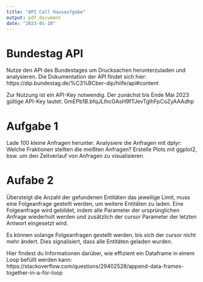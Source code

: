 ```yaml
---
title: "API Call Hausaufgabe"
output: pdf_document
date: "2023-01-10"
---
```


# Bundestag API 

Nutze den API des Bundestages um Drucksachen herunterzuladen und analysieren. Die Dokumentation der API findet sich hier: https://dip.bundestag.de/%C3%BCber-dip/hilfe/api#content

Zur Nutzung ist ein API-Key notwendig. Der zunächst bis Ende Mai 2023 gültige API-Key lautet:
GmEPb1B.bfqJLIhcGAsH9fTJevTglhFpCoZyAAAdhp

# Aufgabe 1 
Lade 100 kleine Anfragen herunter. Analysiere die Anfragen mit dplyr: Welche Fraktionen stellten die meißten Anfragen? Erstelle Plots mit ggplot2, bsw. um den Zeitverlauf von Anfragen zu visualisieren. 

# Aufabe 2 
Übersteigt die Anzahl der gefundenen Entitäten das jeweilige Limit, muss eine Folgeanfrage
gestellt werden, um weitere Entitäten zu laden. Eine Folgeanfrage wird gebildet, indem alle Parameter der ursprünglichen Anfrage wiederholt werden und zusätzlich der cursor Parameter der letzten Antwort eingesetzt wird.

Es können solange Folgeanfragen gestellt werden, bis sich der cursor nicht mehr ändert. Dies
signalisiert, dass alle Entitäten geladen wurden.

Hier findest du Informationen darüber, wie effizient ein Dataframe in einem Loop befüllt werden kann: https://stackoverflow.com/questions/29402528/append-data-frames-together-in-a-for-loop 


